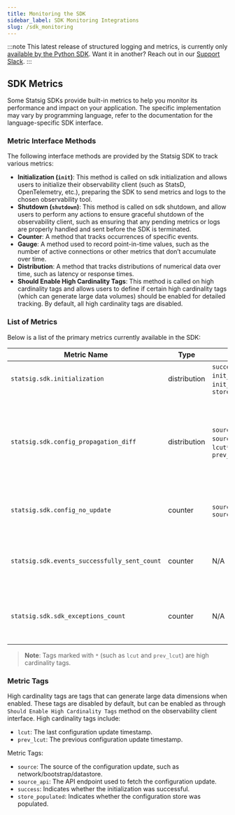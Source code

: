 ```yaml
---
title: Monitoring the SDK
sidebar_label: SDK Monitoring Integrations
slug: /sdk_monitoring
---
```


:::note
This latest release of structured logging and metrics, is currently only [available by the Python SDK](/server/pythonSDK/#sdk-monitoring-). Want it in another? Reach out in our [Support Slack](https://statsig.com/slack).
:::

## SDK Metrics
Some Statsig SDKs provide built-in metrics to help you monitor its performance and impact on your application. The specific implementation may vary by programming language, refer to the documentation for the language-specific SDK interface.

### Metric Interface Methods

The following interface methods are provided by the Statsig SDK to track various metrics:

- **Initialization (`init`)**: This method is called on sdk initialization and allows users to initialize their observability client (such as StatsD, OpenTelemetry, etc.), preparing the SDK to send metrics and logs to the chosen observability tool.
- **Shutdown (`shutdown`)**: This method is called on sdk shutdown, and allow users to perform any actions to ensure graceful shutdown of the observability client, such as ensuring that any pending metrics or logs are properly handled and sent before the SDK is terminated.
- **Counter**: A method that tracks occurrences of specific events.
- **Gauge**: A method used to record point-in-time values, such as the number of active connections or other metrics that don’t accumulate over time.
- **Distribution**: A method that tracks distributions of numerical data over time, such as latency or response times.
- **Should Enable High Cardinality Tags**: This method is called on high cardinality tags and allows users to define if certain high cardinality tags (which can generate large data volumes) should be enabled for detailed tracking. By default, all high cardinality tags are disabled.

### List of Metrics

Below is a list of the primary metrics currently available in the SDK:

| **Metric Name**               | **Type**       | **Tags**                                          | **Description**                                                                                   |
|-------------------------------|----------------|---------------------------------------------------|---------------------------------------------------------------------------------------------------|
| `statsig.sdk.initialization`              | distribution   | `success`, `init_source`, `init_source_api`, `store_populated` | Tracks SDK initialization duration. |
| `statsig.sdk.config_propagation_diff`     | distribution   | `source`, `source_api`, `lcut*`, `prev_lcut*`     | Measures the time difference between the last config updated time vs the time that sdk received the config. |
| `statsig.sdk.config_no_update`            | counter        | `source`, `source_api`                            | Tracks occurrences of no configuration updates. |
| `statsig.sdk.events_successfully_sent_count`            | counter        | N/A                           | Tracks numbers of events sent successfullt to the Statsig server. |
| `statsig.sdk.sdk_exceptions_count`            | counter        | N/A                        | Tracks occurrences of unexpected exceptions caught. |
> **Note**: Tags marked with `*` (such as `lcut` and `prev_lcut`) are high cardinality tags.

### Metric Tags

High cardinality tags are tags that can generate large data dimensions when enabled. These tags are disabled by default, but can be enabled as through `Should Enable High Cardinality Tags` method on the observability client interface. High cardinality tags include:
- `lcut`: The last configuration update timestamp.
- `prev_lcut`: The previous configuration update timestamp.

Metric Tags:
- `source`: The source of the configuration update, such as network/bootstrap/datastore.
- `source_api`: The API endpoint used to fetch the configuration update.
- `success`: Indicates whether the initialization was successful.
- `store_populated`: Indicates whether the configuration store was populated.
